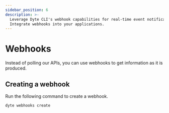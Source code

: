 ```yaml
---
sidebar_position: 6
description: >-
  Leverage Dyte CLI's webhook capabilities for real-time event notifications.
  Integrate webhooks into your applications.
---
```


# Webhooks

Instead of polling our APIs, you can use webhooks to get information as it is
produced.

## Creating a webhook

Run the following command to create a webhook.

```shell
dyte webhooks create
```

<head>
  <title>CLI Webhooks</title>
  <meta name="description" content="Leverage Dyte CLI's webhook capabilities for real-time event notifications. Integrate webhooks into your applications.">
</head>
